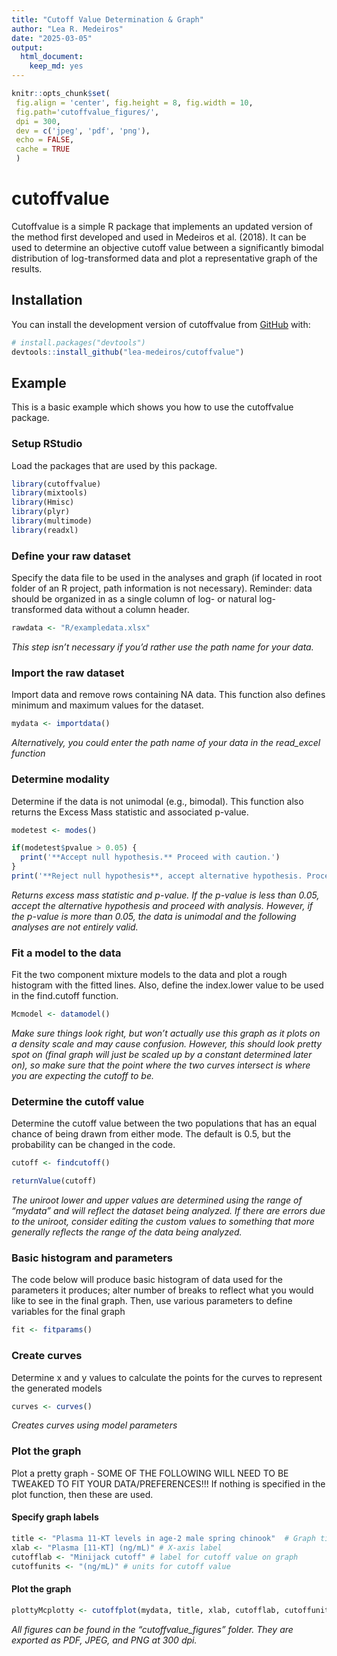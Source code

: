 ```yaml
---
title: "Cutoff Value Determination & Graph"
author: "Lea R. Medeiros"
date: "2025-03-05"
output:
  html_document:
    keep_md: yes
---
```


<!-- README.md is generated from README.Rmd. Please edit that file -->

```r
knitr::opts_chunk$set(
 fig.align = 'center', fig.height = 8, fig.width = 10,
 fig.path='cutoffvalue_figures/',
 dpi = 300,
 dev = c('jpeg', 'pdf', 'png'),
 echo = FALSE,
 cache = TRUE
 )
```

# cutoffvalue

Cutoffvalue is a simple R package that implements an updated version of
the method first developed and used in Medeiros et al. (2018). It can be
used to determine an objective cutoff value between a significantly
bimodal distribution of log-transformed data and plot a representative
graph of the results.

## Installation

You can install the development version of cutoffvalue from [GitHub](https://github.com/lea-medeiros/cutoffvalue.git) with:

``` r
# install.packages("devtools")
devtools::install_github("lea-medeiros/cutoffvalue")
```

## Example

This is a basic example which shows you how to use the cutoffvalue package.

### Setup RStudio
Load the packages that are used by this package.
```r
library(cutoffvalue)
library(mixtools)
library(Hmisc)
library(plyr)
library(multimode)
library(readxl)
```

### Define your raw dataset
Specify the data file to be used in the analyses and graph (if located in root folder of an R project, path information is not necessary). Reminder: data should be organized in as a single column of log- or natural log-transformed data without a column header.
```r
rawdata <- "R/exampledata.xlsx"
```
_This step isn't necessary if you'd rather use the path name for your data._

### Import the raw dataset
Import data and remove rows containing NA data. This function also defines minimum and maximum values for the dataset.
```r
mydata <- importdata()
```
_Alternatively, you could enter the path name of your data in the read_excel function_

### Determine modality
Determine if the data is not unimodal (e.g., bimodal). This function also returns the Excess Mass statistic and associated p-value. 
```r
modetest <- modes()
```

```r
if(modetest$pvalue > 0.05) {
  print('**Accept null hypothesis.** Proceed with caution.')
}
print('**Reject null hypothesis**, accept alternative hypothesis. Proceed with analyses.')
```
_Returns excess mass statistic and p-value. If the p-value is less than 0.05, accept the alternative hypothesis and proceed with analysis. However, if the p-value is more than 0.05, the data is unimodal and the following analyses are not entirely valid._

### Fit a model to the data
Fit the two component mixture models to the data and plot a rough histogram with the fitted lines. Also, define the index.lower value to be used in the find.cutoff function.
```r
Mcmodel <- datamodel()
```
_Make sure things look right, but won’t actually use this graph as it plots on a density scale and may cause confusion. However, this should look pretty spot on (final graph will just be scaled up by a constant determined later on), so make sure that the point where the two curves intersect is where you are expecting the cutoff to be._

### Determine the cutoff value
Determine the cutoff value between the two populations that has an equal chance of being drawn from either mode. The default is 0.5, but the probability can be changed in the code.
```r
cutoff <- findcutoff()
```
```r
returnValue(cutoff)
```
_The uniroot lower and upper values are determined using the range of "mydata" and will reflect the dataset being analyzed. If there are errors due to the uniroot, consider editing the custom values to something that more generally reflects the range of the data being analyzed._

### Basic histogram and parameters
The code below will produce basic histogram of data used for the parameters it produces; alter number of breaks to reflect what you would like to see in the final graph. Then, use various parameters to define variables for the final graph
```r
fit <- fitparams()
```

### Create curves
Determine x and y values to calculate the points for the curves to represent the generated models
```r
curves <- curves()
```
_Creates curves using model parameters_

### Plot the graph
Plot a pretty graph - SOME OF THE FOLLOWING WILL NEED TO BE TWEAKED TO FIT YOUR DATA/PREFERENCES!!! If nothing is specified in the plot function, then these are used.

#### Specify graph labels
```r
title <- "Plasma 11-KT levels in age-2 male spring chinook"  # Graph title
xlab <- "Plasma [11-KT] (ng/mL)" # X-axis label
cutofflab <- "Minijack cutoff" # label for cutoff value on graph
cutoffunits <- "(ng/mL)" # units for cutoff value
```

#### Plot the graph
```r
plottyMcplotty <- cutoffplot(mydata, title, xlab, cutofflab, cutoffunits)
```
_All figures can be found in the "cutoffvalue_figures" folder. They are exported as PDF, JPEG, and PNG at 300 dpi._
